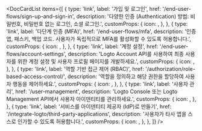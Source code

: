 
<DocCardList
  items={[
    {
      type: 'link',
      label: '가입 및 로그인',
      href: '/end-user-flows/sign-up-and-sign-in',
      description:
        '다양한 인증 (Authentication) 방법: 비밀번호, 비밀번호 없는 로그인, 소셜 로그인.',
      customProps: {
        icon: <SignInIcon />,
      },
    },
    {
      type: 'link',
      label: '다단계 인증 (MFA)',
      href: '/end-user-flows/mfa',
      description:
        '인증 앱, 패스키, 백업 코드. 사용자가 독립적으로 MFA를 활성화할 수 있도록 허용합니다.',
      customProps: {
        icon: <LockIcon />,
      },
    },
    {
      type: 'link',
      label: '계정 설정',
      href: '/end-user-flows/account-settings',
      description:
        'Logto Account API를 사용하여 최종 사용자를 위한 계정 설정 및 사용자 프로필 페이지를 개발하세요.',
      customProps: {
        icon: <GearIcon />,
      },
    },
    {
      type: 'link',
      label: '역할 기반 접근 제어 (RBAC)',
      href: '/authorization/role-based-access-control/',
      description: '역할을 정의하고 해당 권한을 할당하여 사용자 행동을 제어하세요.',
      customProps: {
        icon: <AuthorizationIcon />,
      },
    },
    {
      type: 'link',
      label: '사용자 관리',
      href: '/user-management',
      description: 'Logto Console 또는 Logto Management API에서 사용자 아이덴티티를 관리하세요.',
      customProps: {
        icon: <UserManagementIcon />,
      },
    },
    {
      type: 'link',
      label: '서비스를 아이덴티티 제공자 (IdP)로 만들기',
      href: '/integrate-logto/third-party-applications',
      description: '사용자가 타사 앱을 스스로 인가할 수 있도록 허용합니다.',
      customProps: {
        icon: <SecurityIcon />,
      },
    },
  ]}
/>
